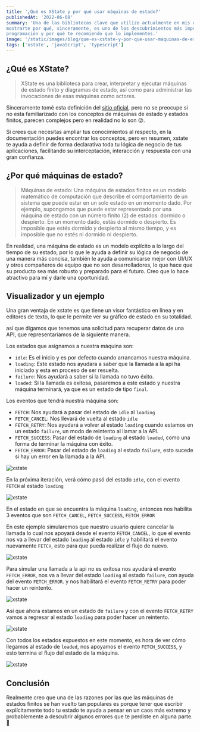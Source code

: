 ```yaml
---
title: '¿Qué es XState y por qué usar máquinas de estado?'
publishedAt: '2022-06-08'
summary: 'Una de las bibliotecas clave que utilizo actualmente en mis desarrollos es XState. En esta pequeña publicación, Quiero
mostrarte por qué, sinceramente, es uno de los descubrimientos más importantes que he hecho recientemente sobre
programación y por qué te recomiendo que lo implementes.'
image: '/static/images/blog/que-es-xstate-y-por-que-usar-maquinas-de-estado/preview.png'
tags: ['xstate', 'javaScript', 'typescript']
---
```


## ¿Qué es XState?

> XState es una biblioteca para crear, interpretar y ejecutar máquinas de estado finito y diagramas de estado, así como para administrar las invocaciones de esas máquinas como actores.

Sinceramente tomé esta definición del [sitio oficial](https://xstate.js.org/), pero no se preocupe si no esta familiarizado con los conceptos de máquinas de estado y estados finitos, parecen complejos pero en realidad no lo son 😜.

Si crees que necesitas ampliar tus conocimientos al respecto, en la documentación puedes encontrar los conceptos, pero en resumen, xstate te ayuda a definir de forma declarativa toda tu lógica de negocio de tus aplicaciones, facilitando su interceptación, interacción y respuesta con una gran confianza.

## ¿Por qué máquinas de estado?

> Máquinas de estado: Una máquina de estados finitos es un modelo matemático de computación que describe el comportamiento de un sistema que puede estar en un solo estado en un momento dado. Por ejemplo, supongamos que puede estar representado por una máquina de estado con un número finito (2) de estados: dormido o despierto. En un momento dado, estás dormido o despierto. Es imposible que estés dormido y despierto al mismo tiempo, y es imposible que no estés ni dormido ni despierto.

En realidad, una máquina de estado es un modelo explícito a lo largo del tiempo de su estado, por lo que le ayuda a definir su lógica de negocio de una manera más concisa, también le ayuda a comunicarse mejor con UI/UX y otros compañeros de equipo que no son desarrolladores, lo que hace que su producto sea más robusto y preparado para el futuro. Creo que lo hace atractivo para mí y darle una oportunidad.

## Visualizador y un ejemplo

Una gran ventaja de xstate es que tiene un visor fantástico en línea y en editores de texto, lo que le permite ver su gráfico de estado en su totalidad.

así que digamos que tenemos una solicitud para recuperar datos de una API, que representaríamos de la siguiente manera.

Los estados que asignamos a nuestra máquina son:

- `idle`: Es el inicio y es por defecto cuando arrancamos nuestra máquina.
- `loading`: Este estado nos ayudara a saber que la llamada a la api ha iniciado y esta en proceso de ser resuelta.
- `failure`: Nos ayudará a saber si la llamada no tuvo éxito.
- `loaded`: Si la llamada es exitosa, pasaremos a este estado y nuestra máquina terminará, ya que es un estado de tipo `final`.

Los eventos que tendrá nuestra máquina son:

- `FETCH`: Nos ayudará a pasar del estado de `idle` al `loading`
- `FETCH_CANCEL`: Nos llevará de vuelta al estado `idle`
- `FETCH_RETRY`: Nos ayudará a volver al estado `loading` cuando estamos en un estado `failure`, un modo de reintento al llamar a la API.
- `FETCH_SUCCESS`: Pasar del estado de `loading` al estado `loaded`, como una forma de terminar la máquina con éxito.
- `FETCH_ERROR`: Pasar del estado de `loading` al estado `failure`, esto sucede si hay un error en la llamada a la API.

<Image
  alt="xstate"
  src="/static/images/blog/que-es-xstate-y-por-que-usar-maquinas-de-estado/example_0.png"
  width={155}
  height={65}
  layout="responsive"
  quality="100"
  priority
/>

En la próxima iteración, verá cómo pasó del estado `idle`, con el evento `FETCH` al estado `loading`

<Image
  alt="xstate"
  src="/static/images/blog/que-es-xstate-y-por-que-usar-maquinas-de-estado/example_1.gif"
  width={155}
  height={65}
  layout="responsive"
  quality="100"
  priority
/>

En el estado en que se encuentra la máquina `loading`, entonces nos habilita 3 eventos que son `FETCH_CANCEL`, `FETCH_SUCCESS`, `FETCH_ERROR`

En este ejemplo simularemos que nuestro usuario quiere cancelar la llamada lo cual nos apoyará desde el evento `FETCH_CANCEL`, lo que el evento nos va a llevar del estado `loading` al estado `idle` y habilitará el evento nuevamente `FETCH`, esto para que pueda realizar el flujo de nuevo.

<Image
  alt="xstate"
  src="/static/images/blog/que-es-xstate-y-por-que-usar-maquinas-de-estado/example_3.gif"
  width={155}
  height={65}
  layout="responsive"
  quality="100"
  priority
/>

Para simular una llamada a la api no es exitosa nos ayudará el evento `FETCH_ERROR`, nos va a llevar del estado `loading` al estado `failure`, con ayuda del evento `FETCH_ERROR`. y nos habilitará el evento `FETCH_RETRY` para poder hacer un reintento.

<Image
  alt="xstate"
  src="/static/images/blog/que-es-xstate-y-por-que-usar-maquinas-de-estado/example_4.gif"
  width={155}
  height={65}
  layout="responsive"
  quality="100"
  priority
/>

Así que ahora estamos en un estado de `failure` y con el evento `FETCH_RETRY` vamos a regresar al estado `loading` para poder hacer un reintento.

<Image
  alt="xstate"
  src="/static/images/blog/que-es-xstate-y-por-que-usar-maquinas-de-estado/example_5.gif"
  width={155}
  height={65}
  layout="responsive"
  quality="100"
  priority
/>

Con todos los estados expuestos en este momento, es hora de ver cómo llegamos al estado de `loaded`, nos apoyamos el evento `FETCH_SUCCESS`, y esto termina el flujo del estado de la máquina.

<Image
  alt="xstate"
  src="/static/images/blog/que-es-xstate-y-por-que-usar-maquinas-de-estado/example_2.gif"
  width={155}
  height={65}
  layout="responsive"
  quality="100"
  priority
/>

## Conclusión

Realmente creo que una de las razones por las que las máquinas de estados finitos se han vuelto tan populares es porque tener que escribir explícitamente todo tu estado te ayuda a pensar en un caos más extremo y probablemente a descubrir algunos errores que te perdiste en alguna parte. 🤗
